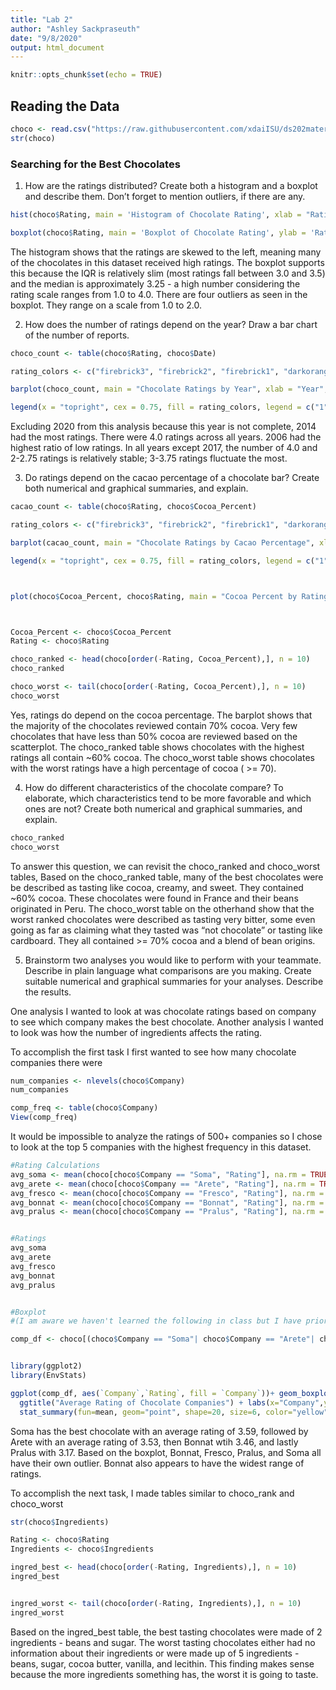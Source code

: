 ```yaml
---
title: "Lab 2"
author: "Ashley Sackpraseuth"
date: "9/8/2020"
output: html_document
---
```


```r
knitr::opts_chunk$set(echo = TRUE)
```

## Reading the Data

```r
choco <- read.csv("https://raw.githubusercontent.com/xdaiISU/ds202materials/master/hwlabs/data/choco.csv") 
str(choco) 
```
### Searching for the Best Chocolates

1. How are the ratings distributed? Create both a histogram and a boxplot and describe them. Don't forget to mention outliers, if there are any. 

```r
hist(choco$Rating, main = 'Histogram of Chocolate Rating', xlab = "Rating")

boxplot(choco$Rating, main = 'Boxplot of Chocolate Rating', ylab = 'Rating')
```

The histogram shows that the ratings are skewed to the left, meaning many of the chocolates in this dataset received high ratings. The boxplot supports this because the IQR is relatively slim (most ratings fall between 3.0 and 3.5) and the median is approximately 3.25 - a high number considering the rating scale ranges from 1.0 to 4.0. There are four outliers as seen in the boxplot. They range on a scale from 1.0 to 2.0.  





2. How does the number of ratings depend on the year? Draw a bar chart of the number of reports. 
```r
choco_count <- table(choco$Rating, choco$Date)

rating_colors <- c("firebrick3", "firebrick2", "firebrick1", "darkorange4", "darkorange3", "darkorange2", "darkorange1", "darkorange", "darkgoldenrod3", "darkgoldenrod2", "darkgoldenrod1","gold", "chartreuse3")

barplot(choco_count, main = "Chocolate Ratings by Year", xlab = "Year", ylab = "Number of Ratings", col = rating_colors)

legend(x = "topright", cex = 0.75, fill = rating_colors, legend = c("1", "1.5", "1.75", "2", "2.25", "2.5", "2.6", "2.75", "3", "3.25", "3.5", "3.75", "4"))

```

Excluding 2020 from this analysis because this year is not complete, 2014 had the most ratings. There were 4.0 ratings across all years. 2006 had the highest ratio of low ratings. In all years except 2017, the number of 4.0 and 2-2.75 ratings is relatively stable; 3-3.75 ratings fluctuate the most.





3. Do ratings depend on the cacao percentage of a chocolate bar? Create both numerical and graphical summaries, and explain. 

```r
cacao_count <- table(choco$Rating, choco$Cocoa_Percent)

rating_colors <- c("firebrick3", "firebrick2", "firebrick1", "darkorange4", "darkorange3", "darkorange2", "darkorange1", "darkorange", "darkgoldenrod3", "darkgoldenrod2", "darkgoldenrod1","gold", "chartreuse3")

barplot(cacao_count, main = "Chocolate Ratings by Cacao Percentage", xlab = "Cocao Percentage", ylab = "Number of Ratings", col = rating_colors)

legend(x = "topright", cex = 0.75, fill = rating_colors, legend = c("1", "1.5", "1.75", "2", "2.25", "2.5", "2.6", "2.75", "3", "3.25", "3.5", "3.75", "4"))



plot(choco$Cocoa_Percent, choco$Rating, main = "Cocoa Percent by Rating", xlab = "Cocoa Percent", ylab = "Rating")



Cocoa_Percent <- choco$Cocoa_Percent
Rating <- choco$Rating

choco_ranked <- head(choco[order(-Rating, Cocoa_Percent),], n = 10)
choco_ranked

choco_worst <- tail(choco[order(-Rating, Cocoa_Percent),], n = 10)
choco_worst
```
Yes, ratings do depend on the cocoa percentage. The barplot shows that the majority of the chocolates reviewed contain 70% cocoa. Very few chocolates that have less than 50% cocoa are reviewed based on the scatterplot. The choco_ranked table shows chocolates with the highest ratings all contain ~60% cocoa. The choco_worst table shows chocolates with the worst ratings have a high percentage of cocoa ( >= 70).




4. How do different characteristics of the chocolate compare? To elaborate, which characteristics tend to be more favorable and which ones are not? Create both numerical and graphical summaries, and explain.

```r
choco_ranked
choco_worst
```
To answer this question, we can revisit the choco_ranked and choco_worst tables, Based on the choco_ranked table, many of the best chocolates were be described as tasting like cocoa, creamy, and sweet. They contained ~60% cocoa. These chocolates were found in France and their beans originated in Peru. The choco_worst table on the otherhand show that the worst ranked chocolates were described as tasting very bitter, some even going as far as claiming what they tasted was "not chocolate" or tasting like cardboard. They all contained >= 70% cocoa and a blend of bean origins. 





5. Brainstorm two analyses you would like to perform with your teammate. Describe in plain language what comparisons are you making. Create suitable numerical and graphical summaries for your analyses. Describe the results.

One analysis I wanted to look at was chocolate ratings based on company to see which company makes the best chocolate. Another analysis I wanted to look was how the number of ingredients affects the rating. 

To accomplish the first task I first wanted to see how many chocolate companies there were
```r
num_companies <- nlevels(choco$Company)
num_companies

comp_freq <- table(choco$Company)
View(comp_freq)
```
It would be impossible to analyze the ratings of 500+ companies so I chose to look at the top 5 companies with the highest frequency in this dataset. 

```r
#Rating Calculations
avg_soma <- mean(choco[choco$Company == "Soma", "Rating"], na.rm = TRUE)
avg_arete <- mean(choco[choco$Company == "Arete", "Rating"], na.rm = TRUE)
avg_fresco <- mean(choco[choco$Company == "Fresco", "Rating"], na.rm = TRUE)
avg_bonnat <- mean(choco[choco$Company == "Bonnat", "Rating"], na.rm = TRUE)
avg_pralus <- mean(choco[choco$Company == "Pralus", "Rating"], na.rm = TRUE)


#Ratings
avg_soma
avg_arete
avg_fresco
avg_bonnat
avg_pralus


#Boxplot 
#(I am aware we haven't learned the following in class but I have prior R experience)

comp_df <- choco[(choco$Company == "Soma"| choco$Company == "Arete"| choco$Company == "Fresco"| choco$Company == "Bonnat"| choco$Company == "Pralus"),]


library(ggplot2)
library(EnvStats)

ggplot(comp_df, aes(`Company`,`Rating`, fill = `Company`))+ geom_boxplot() + 
  ggtitle("Average Rating of Chocolate Companies") + labs(x="Company",y="Rating") + stat_n_text() +
  stat_summary(fun=mean, geom="point", shape=20, size=6, color="yellow", fill="yellow")+ scale_x_discrete(0, 45)

```

Soma has the best chocolate with an average rating of 3.59, followed by Arete with an average rating of 3.53, then Bonnat wtih 3.46, and lastly Pralus with 3.17. Based on the boxplot, Bonnat, Fresco, Pralus, and Soma all have their own outlier. Bonnat also appears to have the widest range of ratings. 



To accomplish the next task, I made tables similar to choco_rank and choco_worst
```r
str(choco$Ingredients)

Rating <- choco$Rating
Ingredients <- choco$Ingredients

ingred_best <- head(choco[order(-Rating, Ingredients),], n = 10)
ingred_best


ingred_worst <- tail(choco[order(-Rating, Ingredients),], n = 10)
ingred_worst

```
Based on the ingred_best table, the best tasting chocolates were made of 2 ingredients - beans and sugar. The worst tasting chocolates either had no information about their ingredients or were made up of 5 ingredients - beans, sugar, cocoa butter, vanilla, and lecithin. This finding makes sense because the more ingredients something has, the worst it is going to taste. 
